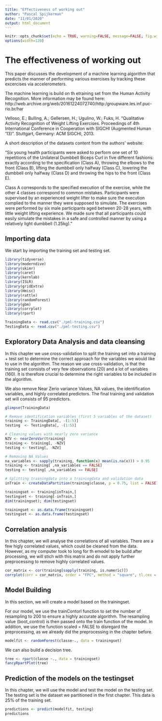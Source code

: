 ---
title: "Effectiveness of working out"
author: "Pascal Spijkerman"
date: "11/01/2020"
output: html_document
---

```{r setup, include=FALSE}
knitr::opts_chunk$set(echo = TRUE, warning=FALSE, message=FALSE, fig.width=10, fig.height=5)
options(width=120)
```

# The effectiveness of working out

This paper discusses the development of a machine learning algorithm that predicts the manner of performing various exercises by tracking these excercises via accelerometers.  

The machine learning is build on th etraining set from the Human Activity Recognition. More information may be found here: http://web.archive.org/web/20161224072740/http:/groupware.les.inf.puc-rio.br/har  

Velloso, E.; Bulling, A.; Gellersen, H.; Ugulino, W.; Fuks, H. “Qualitative Activity Recognition of Weight Lifting Exercises. Proceedings of 4th International Conference in Cooperation with SIGCHI (Augmented Human ’13)”. Stuttgart, Germany: ACM SIGCHI, 2013.  
  
A short description of the datasets content from the authors’ website:
  
“Six young health participants were asked to perform one set of 10 repetitions of the Unilateral Dumbbell Biceps Curl in five different fashions: exactly according to the specification (Class A), throwing the elbows to the front (Class B), lifting the dumbbell only halfway (Class C), lowering the dumbbell only halfway (Class D) and throwing the hips to the front (Class E).
  
Class A corresponds to the specified execution of the exercise, while the other 4 classes correspond to common mistakes. Participants were supervised by an experienced weight lifter to make sure the execution complied to the manner they were supposed to simulate. The exercises were performed by six male participants aged between 20-28 years, with little weight lifting experience. We made sure that all participants could easily simulate the mistakes in a safe and controlled manner by using a relatively light dumbbell (1.25kg)."
  
## Importing data

We start by importing the training set and testing set.

```{r, message = FALSE, results = 'hide'}
library(tidyverse)
library(moderndive)
library(skimr)
library(caret)
library(kernlab)
library(ISLR)
library(gridExtra)
library(Hmisc)
library(rattle)
library(randomForest)
library(gbm)
library(corrplot)
library(rpart)

TrainingData <- read.csv("./pml-training.csv")
TestingData <- read.csv("./pml-testing.csv")
```


## Exploratory Data Analysis and data cleansing

In this chapter we use cross-validation to split the training set into a training + test set to determine the correct approach for the variables we would like to use in the algorithm. The reason we use cross-validation, is that the training set consists of very few observations (20) and a lot of variables (160). It is therefore crucial to determine the right variables to be included in the algorithm. 

We also remove Near Zerio variance Values, NA values, the identification variables, and highly correlated predictors. The final training and validation set will consists of 95 predictors.  

```{r, results = 'hide'}
glimpse(TrainingData)
```

```{r}
# Remove identification variables (first 5 variables of the dataset)
training <- TrainingData[, -(1:5)]
testing  <- TestingData[, -(1:5)]

# Cleaning values with nearly zero variance
NZV <- nearZeroVar(training)
training <- training[, -NZV]
testing <- testing[, -NZV]

# Removing NA Values
na_variables <- sapply(training, function(x) mean(is.na(x))) > 0.95
training <- training[ ,na_variables == FALSE]
testing <- testing[ ,na_variables == FALSE]

# Splitting trainingdata into a trainingdata and validation data
inTrain <- createDataPartition(training$classe, p = 0.75, list = FALSE)

trainingset <- training[inTrain,]
testingset <- training[-inTrain,]
dim(trainingset); dim(testingset)

trainingset <- as.data.frame(trainingset)
testingset <- as.data.frame(testingset)
```

## Correlation analysis

In this chapter, we will analyse the correlations of all variables. There are a few higly correlated values, which could be cleaned from the data. However, as my computer took to long for th emodel to be build after processing, we will stich with this matrix and do not apply further preprocessing to remove highly correlated values. 

```{r}
cor_matrix <- cor(training[sapply(training, is.numeric)])
corrplot(corr = cor_matrix, order = "FPC", method = "square", tl.cex = 0.45, tl.col = "black", number.cex = 0.25)
```


## Model Building

In this section, we will create a model based on the trainingset. 

For our model, we use the trainContorl function to set the number of resampling to 200 to ensure a highly accurate algorithm. The resampling value (boot_control) is then passed onto the train function of the model. In addition, we use the function scaled = FALSE to disregard the preprocessing, as we already did the preprocessing in the chapter before.  

```{r}
modelfit <- randomForest(classe~., data = trainingset)
```

We can also build a decision tree. 
```{r}
tree <- rpart(classe ~., data = trainingset)
fancyRpartPlot(tree)
```


## Prediction of the models on the testingset

In this chapter, we will use the model and test the model on the testing set. The testing set is the dataset we partitioned in the first chapter. This data is 25% of the training set. 

```{r}
predictions <- predict(modelfit, testing)
predictions
```






